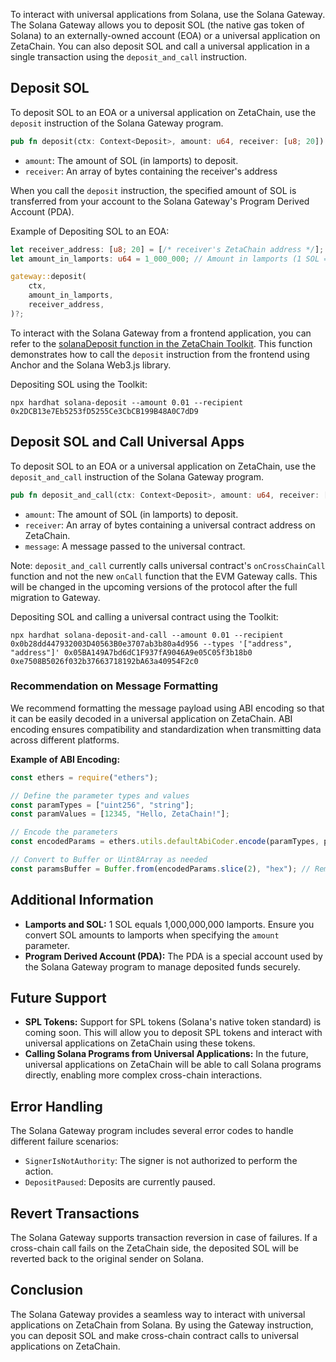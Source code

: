 To interact with universal applications from Solana, use the Solana Gateway. The
Solana Gateway allows you to deposit SOL (the native gas token of Solana) to an
externally-owned account (EOA) or a universal application on ZetaChain. You can
also deposit SOL and call a universal application in a single transaction using
the `deposit_and_call` instruction.

## Deposit SOL

To deposit SOL to an EOA or a universal application on ZetaChain, use the
`deposit` instruction of the Solana Gateway program.

```rust
pub fn deposit(ctx: Context<Deposit>, amount: u64, receiver: [u8; 20]) -> Result<()>
```

- `amount`: The amount of SOL (in lamports) to deposit.
- `receiver`: An array of bytes containing the receiver's address

When you call the `deposit` instruction, the specified amount of SOL is
transferred from your account to the Solana Gateway's Program Derived Account
(PDA).

Example of Depositing SOL to an EOA:

```rust
let receiver_address: [u8; 20] = [/* receiver's ZetaChain address */];
let amount_in_lamports: u64 = 1_000_000; // Amount in lamports (1 SOL = 1,000,000,000 lamports)

gateway::deposit(
    ctx,
    amount_in_lamports,
    receiver_address,
)?;
```

To interact with the Solana Gateway from a frontend application, you can refer
to the [solanaDeposit function in the ZetaChain
Toolkit](https://github.com/zeta-chain/toolkit/blob/main/packages/client/src/solanaDeposit.ts).
This function demonstrates how to call the `deposit` instruction from the
frontend using Anchor and the Solana Web3.js library.

Depositing SOL using the Toolkit:

```
npx hardhat solana-deposit --amount 0.01 --recipient 0x2DCB13e7Eb5253fD5255Ce3CbCB199B48A0C7dD9
```

## Deposit SOL and Call Universal Apps

To deposit SOL to an EOA or a universal application on ZetaChain, use the
`deposit_and_call` instruction of the Solana Gateway program.

```rust
pub fn deposit_and_call(ctx: Context<Deposit>, amount: u64, receiver: [u8; 20], message: Vec<u8>) -> Result<()>
```

- `amount`: The amount of SOL (in lamports) to deposit.
- `receiver`: An array of bytes containing a universal contract address on
  ZetaChain.
- `message`: A message passed to the universal contract.

Note: `deposit_and_call` currently calls universal contract's `onCrossChainCall`
function and not the new `onCall` function that the EVM Gateway calls. This will
be changed in the upcoming versions of the protocol after the full migration to
Gateway.

Depositing SOL and calling a universal contract using the Toolkit:

```
npx hardhat solana-deposit-and-call --amount 0.01 --recipient 0x0b28dd447932003D40563B0e3707ab3b80a4d956 --types '["address", "address"]' 0x05BA149A7bd6dC1F937fA9046A9e05C05f3b18b0 0xe7508B5026f032b37663718192bA63a40954F2c0
```

### Recommendation on Message Formatting

We recommend formatting the message payload using ABI encoding so that it can be
easily decoded in a universal application on ZetaChain. ABI encoding ensures
compatibility and standardization when transmitting data across different
platforms.

**Example of ABI Encoding:**

```typescript
const ethers = require("ethers");

// Define the parameter types and values
const paramTypes = ["uint256", "string"];
const paramValues = [12345, "Hello, ZetaChain!"];

// Encode the parameters
const encodedParams = ethers.utils.defaultAbiCoder.encode(paramTypes, paramValues);

// Convert to Buffer or Uint8Array as needed
const paramsBuffer = Buffer.from(encodedParams.slice(2), "hex"); // Remove '0x' prefix
```

## Additional Information

- **Lamports and SOL:** 1 SOL equals 1,000,000,000 lamports. Ensure you convert
  SOL amounts to lamports when specifying the `amount` parameter.
- **Program Derived Account (PDA):** The PDA is a special account used by the
  Solana Gateway program to manage deposited funds securely.

## Future Support

- **SPL Tokens:** Support for SPL tokens (Solana's native token standard) is
  coming soon. This will allow you to deposit SPL tokens and interact with
  universal applications on ZetaChain using these tokens.
- **Calling Solana Programs from Universal Applications:** In the future,
  universal applications on ZetaChain will be able to call Solana programs
  directly, enabling more complex cross-chain interactions.

## Error Handling

The Solana Gateway program includes several error codes to handle different
failure scenarios:

- `SignerIsNotAuthority`: The signer is not authorized to perform the action.
- `DepositPaused`: Deposits are currently paused.

## Revert Transactions

The Solana Gateway supports transaction reversion in case of failures. If a
cross-chain call fails on the ZetaChain side, the deposited SOL will be reverted
back to the original sender on Solana.

## Conclusion

The Solana Gateway provides a seamless way to interact with universal
applications on ZetaChain from Solana. By using the Gateway instruction, you can
deposit SOL and make cross-chain contract calls to universal applications on
ZetaChain.
